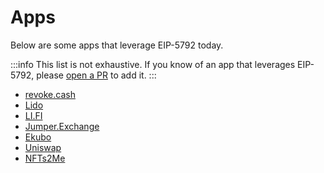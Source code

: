 # Apps

Below are some apps that leverage EIP-5792 today.

:::info
This list is not exhaustive. If you know of an app that leverages EIP-5792, please [open a PR](https://github.com/lukasrosario/eip-5792-site/blob/main/docs/pages/ecosystem/apps.mdx) to add it.
:::

* [revoke.cash](https://revoke.cash/)
* [Lido](https://lido.fi/)
* [LI.FI](https://li.fi)
* [Jumper.Exchange](https://jumper.exchange/)
* [Ekubo](https://evm.ekubo.org)
* [Uniswap](https://app.uniswap.org/)
* [NFTs2Me](https://nfts2me.com/)
